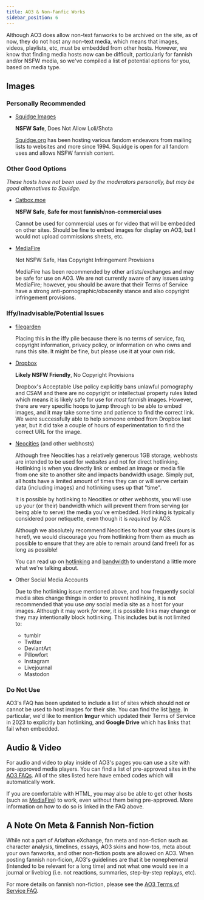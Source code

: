 ```yaml
---
title: AO3 & Non-Fanfic Works
sidebar_position: 6
---
```


Although AO3 does allow non-text fanworks to be archived on the site, as of now,
they do not host any non-text media, which means that images, videos, playlists,
etc, must be embedded from other hosts. However, we know that finding media
hosts now can be difficult, particularly for fannish and/or NSFW media, so we've
compiled a list of potential options for you, based on media type.

## Images

### Personally Recommended

- [Squidge Images](https://images.squidge.org/)

  **NSFW Safe**, Does Not Allow Loli/Shota

  [Squidge.org](https://squidge.org/) has been hosting various fandom endeavors
  from mailing lists to websites and more since 1994. Squidge is open for all
  fandom uses and allows NSFW fannish content.

### Other Good Options

_These hosts have not been used by the moderators personally, but may be good
alternatives to Squidge._

- [Catbox.moe](https://catbox.moe)

  **NSFW Safe**, **Safe for most fannish/non-commercial uses**

  Cannot be used for commercial uses or for video that will be embedded on other
  sites. Should be fine to embed images for display on AO3, but I would not
  upload commissions sheets, etc.

- [MediaFire](https://www.mediafire.com/)

  Not NSFW Safe, Has Copyright Infringement Provisions

  MediaFire has been recommended by other artists/exchanges and may be safe for
  use on AO3. We are not currently aware of any issues using MediaFire; however,
  you should be aware that their Terms of Service have a strong
  anti-pornographic/obscenity stance and also copyright infringement provisions.

### Iffy/Inadvisable/Potential Issues

- [filegarden](https://filegarden.com/)

  Placing this in the iffy pile because there is no terms of service, faq,
  copyright information, privacy policy, or information on who owns and runs
  this site. It might be fine, but please use it at your own risk.

- [Dropbox](https://dropbox.com)

  **Likely NSFW Friendly**, No Copyright Provisions

  Dropbox's Acceptable Use policy explicitly bans unlawful pornography and CSAM
  and there are no copyright or intellectual property rules listed which means
  it is likely safe for use for _most_ fannish images. However, there are very
  specific hoops to jump through to be able to embed images, and it may take
  some time and patience to find the correct link. We were successfully able to
  help someone embed from Dropbox last year, but it did take a couple of hours
  of experimentation to find the correct URL for the image.

- [Neocities](https://neocities.org) (and other webhosts)

  Although free Neocities has a relatively generous 1GB storage, webhosts are
  intended to be used for _websites_ and not for direct hotlinking. Hotlinking
  is when you directly link or embed an image or media file from one site to
  another site and impacts bandwidth usage. Simply put, all hosts have a limited
  amount of times they can or will serve certain data (including images) and
  hotlinking uses up that "time".

  It is possible by hotlinking to Neocities or other webhosts, you will use up
  your (or their) bandwidth which will prevent them from serving (or being able
  to serve) the media you've embedded. Hotlinking is typically considered poor
  netiquette, even though it is _required_ by AO3.

  Although we absolutely recommend Neocities to host your sites (ours is here!),
  we would discourage you from hotlinking from them as much as possible to
  ensure that they are able to remain around (and free!) for as long as
  possible!

  You can read up on
  [hotlinking](https://webmasters.stackexchange.com/questions/25315/hotlinking-what-is-it-and-why-shouldnt-people-do-it)
  and [bandwidth](https://www.lifewire.com/what-is-bandwidth-2625809) to
  understand a little more what we're talking about.

- Other Social Media Accounts

  Due to the hotlinking issue mentioned above, and how frequently social media
  sites change things in order to prevent hotlinking, it is not recommended that
  you use _any_ social media site as a host for your images. Although it may
  work _for now_, it is possible links may change or they may intentionally
  block hotlinking. This includes but is not limited to:

  - tumblr
  - Twitter
  - DeviantArt
  - Pillowfort
  - Instagram
  - Livejournal
  - Mastodon

### Do Not Use

AO3's FAQ has been updated to include a list of sites which should not or cannot
be used to host images for their site. You can find the list
[here](https://archiveofourown.org/faq/posting-and-editing?language_id=en#embedimage).
In particular, we'd like to mention **Imgur** which updated their Terms of
Service in 2023 to explicitly ban hotlinking, and **Google Drive** which has
links that fail when embedded.

## Audio & Video

For audio and video to play inside of AO3's pages you can use a site with
pre-approved media players. You can find a list of pre-approved sites in the
[AO3 FAQs](https://archiveofourown.org/faq/posting-and-editing?language_id=en#hostsites).
All of the sites listed here have embed codes which will automatically work.

If you are comfortable with HTML, you may also be able to get other hosts (such
as [MediaFire](https://mediafire.com)) to work, even without them being
pre-approved. More information on how to do so is linked in the FAQ above.

## A Note On Meta & Fannish Non-fiction

While not a part of Arlathan eXchange, fan meta and non-fiction such as
character analysis, timelines, essays, AO3 skins and how-tos, meta about your
own fanworks, and other non-fiction posts are allowed on AO3. When posting
fannish non-ficion, AO3's guidelines are that it be nonephemeral (intended to be
relevant for a long time) and not what one would see in a journal or liveblog
(i.e. not reactions, summaries, step-by-step replays, etc).

For more details on fannish non-fiction, please see the
[AO3 Terms of Service FAQ](https://archiveofourown.org/tos_faq#nonfiction).
